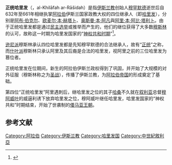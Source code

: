{{NoteTA
|G1=伊斯蘭
}}{{Infobox Former Country
|native_name            = الخلافة الراشدة
|conventional_long_name = 正统哈里发
|common_name            = 正统哈里发
|continent              = 亚非
|region                 = 中东
|status                 = 帝国
|government_type        = 阿拉伯帝国
|event_start            =
|year_start             = 632年
|event_end              =
|year_end               = 661年
|
|p1                     = 麦地那
|flag_p1                = Madina old.jpg
|p2                     = 拜占庭帝国
|flag_p2                = LocationByzantineEmpire 550.png
|image_p2               = [[File:LocationByzantineEmpire_550.png|30px]]
|p3                     = 埃及 (罗马帝国行省)
|flag_p3                = RomanEmpire117 Aegyptus.svg
|p4                     = 萨珊王朝
|flag_p4                = Sassanid empire map.png
|image_p4               = [[File:Sassanid_empire_map.png|30px]]
|s1                     = 倭马亚王朝
|flag_s1                = Umayyad Flag.svg
|image_flag             =
|
|image_map              = Mohammad adil-Rashidun-empire-at-its-peak-close.PNG
|image_map_caption      = 654年，正统哈里发国鼎盛时期（深绿）。
|
|capital                = [[麦地那|麦地那]]<br>[[库法|库法]]
|common_languages       = [[阿拉伯语|阿拉伯语]]、[[阿拉姆语|阿拉姆语]]、[[亚美尼亚语|亚美尼亚语]]、[[柏柏尔语族|柏柏尔语]]、[[格鲁吉亚语|格鲁吉亚语]]、[[希腊语|希腊语]]、[[希伯来语|希伯来语]]、[[中古波斯语|中古波斯语]]
|religion               = [[伊斯兰教|伊斯兰教]]
|currency               = [[第纳尔|第纳尔]]、第尔罕
|
|title_leader           = [[哈里发|哈里发]]
|leader1                = [[阿布·伯克尔|阿布·伯克尔]]
|year_leader1           = 632－634
|leader2                = [[欧麦尔·本·赫塔卜|欧麦尔·本·赫塔卜]]
|year_leader2           = 634－644
|leader3                = [[奥斯曼·本·阿凡|奥斯曼·本·阿凡]]
|year_leader3           = 644－656
|leader4                = [[阿里·本·阿比·塔利卜|阿里·本·阿比·塔利卜]]
|year_leader4           = 656－661
|
|stat_year1             =
|stat_area1             = 9400000
|stat_pop1              = 21400000
|today = {{Collapsible list
|title = 30个国家
|1 =          {{flag|Afghanistan}}
|2 =          {{flag|Armenia}}
|3 =          {{flag|Azerbaijan}}
|4 =          {{flag|Cyprus}}
|5 =          {{flag|Egypt}}
|6 =          {{flag|Georgia}}
|7 =          {{flag|Greece}}
|8 =          {{flag|Iran}}
|9 =          {{flag|Iraq}}
|10 =          {{flag|Israel}}
|11 =          {{flag|Italy}}
|12 =          {{flag|Jordan}}
|13 =          {{flag|Kuwait}}
|14 =          {{flag|Lebanon}}
|15 =          {{flag|Libya}}
|16 =          {{flag|Oman}}
|17 =          {{flag|Pakistan}}
|18 =          {{flag|Palestine}}
|19 =          {{flag|Bahrain}}
|20 =          {{flag|Qatar}}
|21 =          {{flag|Russia}}
|22 =          {{flag|Saudi Arabia}}
|23 =          {{flag|Syria}}
|24 =          {{flag|Tunisia}}
|25 =          {{flag|Turkey}}
|26 =          {{flag|Turkmenistan}}
|27 =          {{flag|United Arab Emirates}}
|28 =          {{flag|Uzbekistan}}
|29 =          {{flag|Sudan}}
|30 =          {{flag|Yemen}}
}}
}}{{沙特阿拉伯历史}}
'''正统哈里发'''（{{lang-ar|الخلفاء الراشدون}}，al-Khilāfah ar-Rāšidah）是指[[伊斯兰教|伊斯兰教]]创始人[[穆罕默德|穆罕默德]]逝世后自632年至661年相继执掌[[阿拉伯|阿拉伯]]伊斯兰国家政教大权的四位继承人（即[[哈里发|哈里发]]），分别是[[阿布·伯克尔|阿布·伯克尔]]、[[欧麦尔·本·赫塔卜|欧麦尔·本·赫塔卜]]、[[奥斯曼·本·阿凡|奥斯曼·本·阿凡]]與[[阿里·本·阿比·塔利卜|阿里·本·阿比·塔利卜]]。由于正统哈里发都是通过[[民主选举|民主选举]]或推举而产生的，他们的继位获得了大多数[[穆斯林|穆斯林]]的认可，故称这一时期为哈里发国家的“[[神权共和时期|神权共和时期]]”<ref>{{cite news |title=小檔案／哈里發 穆罕默德繼承人 |url=http://udn.com/NEWS/WORLD/WOR3/8775238.shtml?ch=rss_latest |publisher=[[聯合新聞網|聯合新聞網]] |accessdate=2020-06-24 |archive-date=2014-07-14 |archive-url=https://web.archive.org/web/20140714234826/http://udn.com/NEWS/WORLD/WOR3/8775238.shtml?ch=rss_latest |dead-url=no }}</ref>。

[[逊尼派|逊尼派]]穆斯林承认四位哈里发都是先知穆罕默德的合法继承人，故有“[[合法性|正统]]”之称，而[[什叶派|什叶派]]穆斯林只承认阿里及其后裔是合法的哈里发，视阿里之前的三位哈里发为篡位者。

正统哈里发在位期间，新生的阿拉伯伊斯兰政权得到了巩固，并开始了大规模的对外征服（穆斯林称之为[[吉哈德|圣战]]），传播了伊斯兰教，为[[阿拉伯帝国|阿拉伯帝国]]的形成奠定了基础。

第四位“正统哈里发”阿里遇刺后，继哈里发之位的其子[[哈桑·本·阿里·本·阿比·塔利卜|哈桑]]不久就在[[叙利亚|叙利亚]]总督[[穆阿威叶一世|穆阿威叶]]的威逼利诱下放弃哈里发之位，穆阿威叶继任哈里发，哈里发国家的“神权共和”时期结束，开始了世袭制的[[倭马亚王朝|倭马亚王朝]]。

==参考文献==

{{伊斯蘭教主題}}

[[Category:阿拉伯|Category:阿拉伯]]
[[Category:伊斯兰教|Category:伊斯兰教]]
[[Category:哈里发国|Category:哈里发国]]
[[Category:中世紀敘利亞|Category:中世紀敘利亞]]